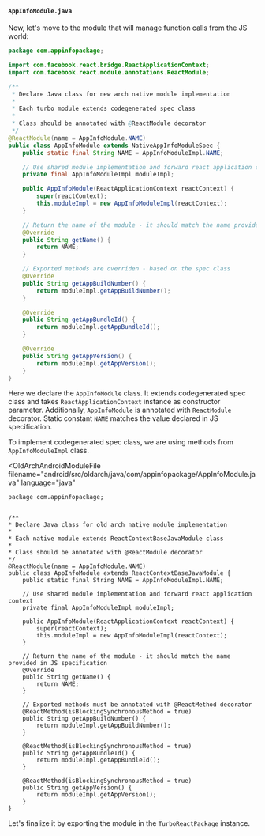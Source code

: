 
#### `AppInfoModule.java`

Now, let's move to the module that will manage function calls from the JS world:

```java title="android/src/newarch/java/com/appinfopackage/AppInfoModule.java"
package com.appinfopackage;

import com.facebook.react.bridge.ReactApplicationContext;
import com.facebook.react.module.annotations.ReactModule;

/**
 * Declare Java class for new arch native module implementation
 *
 * Each turbo module extends codegenerated spec class
 *
 * Class should be annotated with @ReactModule decorator
 */
@ReactModule(name = AppInfoModule.NAME)
public class AppInfoModule extends NativeAppInfoModuleSpec {
    public static final String NAME = AppInfoModuleImpl.NAME;

    // Use shared module implementation and forward react application context
    private final AppInfoModuleImpl moduleImpl;

    public AppInfoModule(ReactApplicationContext reactContext) {
        super(reactContext);
        this.moduleImpl = new AppInfoModuleImpl(reactContext);
    }

    // Return the name of the module - it should match the name provided in JS specification
    @Override
    public String getName() {
        return NAME;
    }

    // Exported methods are overriden - based on the spec class
    @Override
    public String getAppBuildNumber() {
        return moduleImpl.getAppBuildNumber();
    }

    @Override
    public String getAppBundleId() {
        return moduleImpl.getAppBundleId();
    }

    @Override
    public String getAppVersion() {
        return moduleImpl.getAppVersion();
    }
}
```

Here we declare the `AppInfoModule` class.
It extends codegenerated spec class and takes `ReactApplicationContext` instance as constructor parameter.
Additionally, `AppInfoModule` is annotated with `ReactModule` decorator.
Static constant `NAME` matches the value declared in JS specification.

To implement codegenerated spec class, we are using methods from `AppInfoModuleImpl` class.

<OldArchAndroidModuleFile
  filename="android/src/oldarch/java/com/appinfopackage/AppInfoModule.java"
  language="java"
>

    package com.appinfopackage;


    /**
    * Declare Java class for old arch native module implementation
    *
    * Each native module extends ReactContextBaseJavaModule class
    *
    * Class should be annotated with @ReactModule decorator
    */
    @ReactModule(name = AppInfoModule.NAME)
    public class AppInfoModule extends ReactContextBaseJavaModule {
        public static final String NAME = AppInfoModuleImpl.NAME;

        // Use shared module implementation and forward react application context
        private final AppInfoModuleImpl moduleImpl;

        public AppInfoModule(ReactApplicationContext reactContext) {
            super(reactContext);
            this.moduleImpl = new AppInfoModuleImpl(reactContext);
        }

        // Return the name of the module - it should match the name provided in JS specification
        @Override
        public String getName() {
            return NAME;
        }

        // Exported methods must be annotated with @ReactMethod decorator
        @ReactMethod(isBlockingSynchronousMethod = true)
        public String getAppBuildNumber() {
            return moduleImpl.getAppBuildNumber();
        }

        @ReactMethod(isBlockingSynchronousMethod = true)
        public String getAppBundleId() {
            return moduleImpl.getAppBundleId();
        }

        @ReactMethod(isBlockingSynchronousMethod = true)
        public String getAppVersion() {
            return moduleImpl.getAppVersion();
        }
    }
</OldArchAndroidModuleFile>

Let's finalize it by exporting the module in the `TurboReactPackage` instance.
